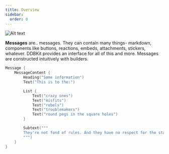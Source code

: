 ```yaml
---
title: Overview
sidebar:
  order: 0
---
```

![Alt text](/Messages.png)

**Messages** are.. messages. They can contain many things- markdown, components like buttons, reactions, embeds,
attachments, stickers, whatever.
DDBKit provides an interface for all of this and more. Messages are constructed intuitively with builders.

```swift
Message {
	MessageContent {
		Heading("Some information")
		Text("This is to the:")

		List {
			Text("crazy ones")
			Text("misfits")
			Text("rebels")
			Text("troublemakers")
			Text("round pegs in the square holes")
		}

		Subtext("""
		They're not fond of rules. And they have no respect for the status quo.
		""")
	}
}
```


